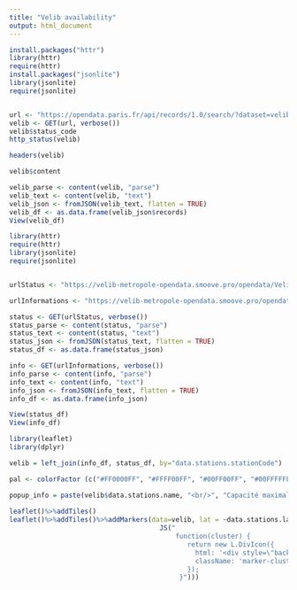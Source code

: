 ```yaml
---
title: "Velib availability"
output: html_document
---
```


```r
install.packages("httr")
library(httr)
require(httr)
install.packages("jsonlite")
library(jsonlite)
require(jsonlite)


url <- "https://opendata.paris.fr/api/records/1.0/search/?dataset=velib-disponibilite-en-temps-reel&q=&facet=name&facet=is_installed&facet=is_renting&facet=is_returning&facet=nom_arrondissement_communes"
velib <- GET(url, verbose())
velib$status_code
http_status(velib)

headers(velib)

velib$content

velib_parse <- content(velib, "parse")
velib_text <- content(velib, "text")
velib_json <- fromJSON(velib_text, flatten = TRUE)
velib_df <- as.data.frame(velib_json$records)
View(velib_df)


```

```r
library(httr)
require(httr)
library(jsonlite)
require(jsonlite)


urlStatus <- "https://velib-metropole-opendata.smoove.pro/opendata/Velib_Metropole/station_status.json"

urlInformations <- "https://velib-metropole-opendata.smoove.pro/opendata/Velib_Metropole/station_information.json"

status <- GET(urlStatus, verbose())
status_parse <- content(status, "parse")
status_text <- content(status, "text")
status_json <- fromJSON(status_text, flatten = TRUE)
status_df <- as.data.frame(status_json)

info <- GET(urlInformations, verbose())
info_parse <- content(info, "parse")
info_text <- content(info, "text")
info_json <- fromJSON(info_text, flatten = TRUE)
info_df <- as.data.frame(info_json)

View(status_df)
View(info_df)

```

```r
library(leaflet)
library(dplyr)

velib = left_join(info_df, status_df, by="data.stations.stationCode")

pal <- colorFactor (c("#FF0000FF", "#FFFF00FF", "#00FF00FF", "#00FFFFFF", "#0000FFFF", "#FF00FFFF"), domain = velib$data.stations.capacity)

popup_info = paste(velib$data.stations.name, "<br/>", "Capacité maximale de la station : ", velib$data.stations.capacity, "<br/>", "Vélos disponibles : ", velib$data.stations.num_bikes_available) 
 
leaflet()%>%addTiles()
leaflet()%>%addTiles()%>%addMarkers(data=velib, lat = ~data.stations.lat, lng = ~data.stations.lon, popup = ~popup_info, clusterOptions = markerClusterOptions(iconCreateFunction =
                                      JS("
                                          function(cluster) {
                                             return new L.DivIcon({
                                               html: '<div style=\"background-color:rgba(0,147,255,1)\"><span>' + cluster.getChildCount() + '</div><span>',
                                               className: 'marker-cluster'
                                             }); 
                                           }")))

```


